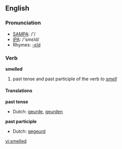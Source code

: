 ==English==

===Pronunciation===
*[[w:SAMPA|SAMPA]]: /'/
*[[w:IPA|IPA]]: /'smεld/
*Rhymes: [[Rhymes:English:-ɛld|-ɛld]]

===Verb===
'''smelled'''

# past tense and past participle of the verb ''to [[smell]]''

====Translations====
'''past tense'''
*Dutch: [[geurde]], [[geurden]]
'''past participle'''
*Dutch: [[gegeurd]]

[[vi:smelled]]
